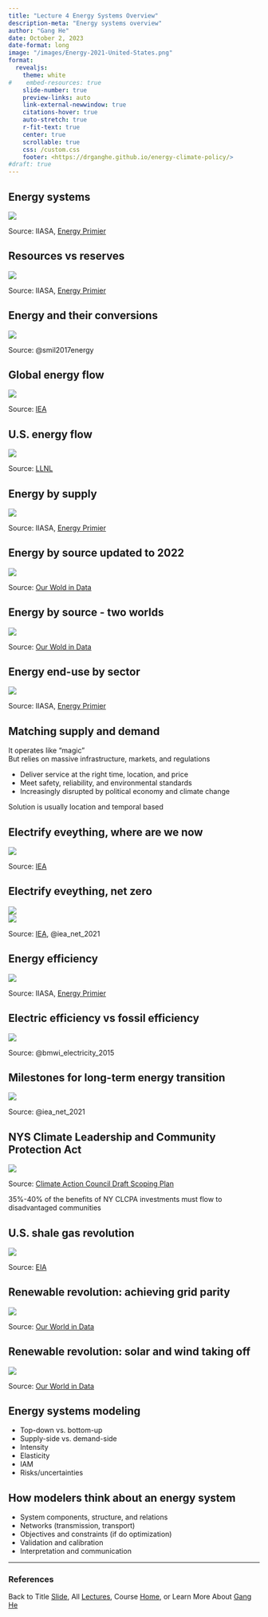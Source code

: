 ```yaml
---
title: "Lecture 4 Energy Systems Overview"
description-meta: "Energy systems overview"
author: "Gang He"
date: October 2, 2023
date-format: long
image: "/images/Energy-2021-United-States.png"
format:
  revealjs:
    theme: white
#    embed-resources: true
    slide-number: true
    preview-links: auto
    link-external-newwindow: true
    citations-hover: true
    auto-stretch: true
    r-fit-text: true
    center: true
    scrollable: true
    css: /custom.css
    footer: <https://drganghe.github.io/energy-climate-policy/>
#draft: true
---
```


## Energy systems

![](/images/energy-systems.png){fig-align="center"}

::: footer
Source: IIASA, [Energy Primier](https://previous.iiasa.ac.at/web/home/research/Flagship-Projects/Global-Energy-Assessment/GEA_Chapter1.pdf) 
:::


## Resources vs reserves

![](/images/resource-vs-reserve.png){fig-align="center"}

::: footer
Source: IIASA, [Energy Primier](https://previous.iiasa.ac.at/web/home/research/Flagship-Projects/Global-Energy-Assessment/GEA_Chapter1.pdf) 
:::


## Energy and their conversions

![](/images/energy-and-conversions.png){fig-align="center"}

::: footer
Source: @smil2017energy 
:::

## Global energy flow

![](/images/IEA-global-energy-flow.png){fig-align="center"}

::: footer
Source: [IEA](https://www.iea.org/sankey/) 
:::

## U.S. energy flow

![](/images/Energy-2021-United-States.png){fig-align="center"}

::: footer
Source: [LLNL](https://flowcharts.llnl.gov/) 
:::

## Energy by supply

![](/images/global-energy-supply-by-source.png){fig-align="center"}

::: footer
Source: IIASA, [Energy Primier](https://previous.iiasa.ac.at/web/home/research/Flagship-Projects/Global-Energy-Assessment/GEA_Chapter1.pdf) 
:::


## Energy by source updated to 2022

![](/images/global-energy-substitution.png){fig-align="center"}

::: footer
Source: [Our Wold in Data](https://ourworldindata.org/global-energy-200-years) 
:::


## Energy by source - two worlds

![](/images/primary-sub-energy-source.png){fig-align="center"}

::: footer
Source: [Our Wold in Data](https://ourworldindata.org/grapher/primary-sub-energy-source) 
:::


## Energy end-use by sector

![](/images/energy-enduse-by-sector.png){fig-align="center"}

::: footer
Source: IIASA, [Energy Primier](https://previous.iiasa.ac.at/web/home/research/Flagship-Projects/Global-Energy-Assessment/GEA_Chapter1.pdf) 
:::

## Matching supply and demand

It operates like "magic"   
But relies on massive infrastructure, markets, and regulations   

- Deliver service at the right time, location, and price  
- Meet safety, reliability, and environmental standards  
- Increasingly disrupted by political economy and climate change  

Solution is usually location and temporal based  


## Electrify eveything, where are we now

![](/images/share-of-electricity-in-total-final-consumption-in-selected-countries-and-regions-2000-2020.png){fig-align="center"}

::: footer
Source: [IEA](https://www.iea.org/data-and-statistics/charts/share-of-electricity-in-total-final-consumption-in-selected-countries-and-regions-2000-2020) 
:::


## Electrify eveything, net zero

![](/images/iea-net-zero-electricity-share.png){fig-align="center"}  
![](/images/iea-net-zero-legend.png){fig-align="center"}  

::: footer
Source: [IEA](https://www.iea.org/reports/net-zero-by-2050), @iea_net_2021 
:::

## Energy efficiency

![](/images/energy-efficiency-lighting.png){fig-align="center"}

::: footer
Source: IIASA, [Energy Primier](https://previous.iiasa.ac.at/web/home/research/Flagship-Projects/Global-Energy-Assessment/GEA_Chapter1.pdf) 
:::

## Electric efficiency vs fossil efficiency

![](/images/electric-efficiency-vs-fossil-efficiency.png){fig-align="center"}

::: footer
Source: @bmwi_electricity_2015  
:::

## Milestones for long-term energy transition

![](/images/iea-milestones-energy-transition.png){fig-align="center"}

::: footer
Source: @iea_net_2021  
:::


## NYS Climate Leadership and Community Protection Act

![](/images/nyclcpa-timeline.png){fig-align="center"}

::: footer
Source: [Climate Action Council Draft Scoping Plan](https://climate.ny.gov/Our-Climate-Act/Draft-Scoping-Plan)
:::

35%-40% of the benefits of NY CLCPA investments must flow to disadvantaged communities


## U.S. shale gas revolution

![](/images/us-shale-gas-revolution.png){fig-align="center"}

::: footer
Source: [EIA](https://www.eia.gov/energyexplained/natural-gas/where-our-natural-gas-comes-from.php)
:::


## Renewable revolution: achieving grid parity

![](/images/learning-curves-for-electricity-prices.png){fig-align="center"}

::: footer
Source: [Our World in Data](https://ourworldindata.org/cheap-renewables-growth)
:::


## Renewable revolution: solar and wind taking off

![](/images/modern-renewable-energy-consumption.png){fig-align="center"}

::: footer
Source: [Our World in Data](https://ourworldindata.org/renewable-energy)
:::


## Energy systems modeling
 
- Top-down vs. bottom-up  
- Supply-side vs. demand-side  
- Intensity  
- Elasticity  
- IAM  
- Risks/uncertainties  

## How modelers think about an energy system
 
- System components, structure, and relations  
- Networks (transmission, transport)  
- Objectives and constraints (if do optimization)  
- Validation and calibration  
- Interpretation and communication  

---
### References

::: {#refs}
:::

::: footer
Back to Title [Slide](lecture4.qmd), All [Lectures](schedule.qmd), Course [Home](https://drganghe.github.io/energy-climate-policy/), or Learn More About [Gang He](https://drganghe.github.io)
:::